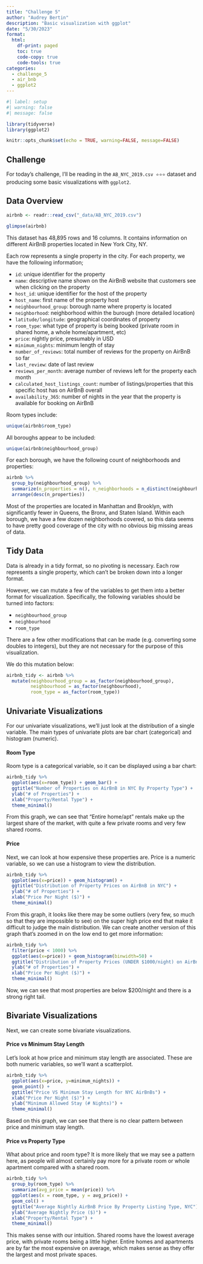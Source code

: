 ```yaml
---
title: "Challenge 5"
author: "Audrey Bertin"
description: "Basic visualization with ggplot"
date: "5/30/2023"
format:
  html:
    df-print: paged
    toc: true
    code-copy: true
    code-tools: true
categories:
  - challenge_5
  - air_bnb
  - ggplot2
---
```


```r
#| label: setup
#| warning: false
#| message: false

library(tidyverse)
library(ggplot2)

knitr::opts_chunk$set(echo = TRUE, warning=FALSE, message=FALSE)
```

## Challenge

For today's challenge, I'll be reading in the `AB_NYC_2019.csv ⭐⭐⭐` dataset and producing some basic visualizations with `ggplot2`.

## Data Overview

```r
airbnb <- readr::read_csv("_data/AB_NYC_2019.csv")
```

```r
glimpse(airbnb)
```

This dataset has 48,895 rows and 16 columns. It contains information on different AirBnB properties located in New York City, NY.

Each row represents a single property in the city. For each property, we have the following information;

- `id`: unique identifier for the property
- `name`: descriptive name shown on the AirBnB website that customers see when clicking on the property
- `host_id`: unique identifier for the host of the property
- `host_name`: first name of the property host
- `neighbourhood_group`: borough name where property is located
- `neighborhood`: neighborhood within the burough (more detailed location)
- `latitude/longitude`: geographical coordinates of property
- `room_type`: what type of property is being booked (private room in shared home, a whole home/apartment, etc)
- `price`: nightly price, presumably in USD
- `minimum_nights`: minimum length of stay
- `number_of_reviews`: total number of reviews for the property on AirBnB so far
- `last_review`: date of last review
- `reviews_per_month`: average number of reviews left for the property each month
- `calculated_host_listings_count`: number of listings/properties that this specific host has on AirBnB overall
- `availability_365`: number of nights in the year that the property is available for booking on AirBnB

Room types include:

```r
unique(airbnb$room_type)
```

All boroughs appear to be included:

```r
unique(airbnb$neighbourhood_group)
```

For each borough, we have the following count of neighborhoods and properties:

```r
airbnb %>%
  group_by(neighbourhood_group) %>%
  summarize(n_properties = n(), n_neighborhoods = n_distinct(neighbourhood)) %>%
  arrange(desc(n_properties))
```
Most of the properties are located in Manhattan and Brooklyn, with significantly fewer in Queens, the Bronx, and Staten Island. Within each borough, we have a few dozen neighborhoods covered, so this data seems to have pretty good coverage of the city with no obvious big missing areas of data.

## Tidy Data

Data is already in a tidy format, so no pivoting is necessary. Each row represents a single property, which can't be broken down into a longer format.

However, we can mutate a few of the variables to get them into a better format for visualization. Specifically, the following variables should be turned into factors:

- `neighbourhood_group`
- `neighbourhood`
- `room_type`

There are a few other modifications that can be made (e.g. converting some doubles to integers), but they are not necessary for the purpose of this visualization.

We do this mutation below:

```r
airbnb_tidy <- airbnb %>%
  mutate(neighbourhood_group = as_factor(neighbourhood_group),
         neighbourhood = as_factor(neighbourhood),
         room_type = as_factor(room_type))
```

## Univariate Visualizations

For our univariate visualizations, we'll just look at the distribution of a single variable. The main types of univariate plots are bar chart (categorical) and histogram (numeric).

#### Room Type

Room type is a categorical variable, so it can be displayed using a bar chart:

```r
airbnb_tidy %>%
  ggplot(aes(x=room_type)) + geom_bar() +
  ggtitle("Number of Properties on AirBnB in NYC By Property Type") +
  ylab("# of Properties") +
  xlab("Property/Rental Type") + 
  theme_minimal()
```
From this graph, we can see that "Entire home/apt" rentals make up the largest share of the market, with quite a few private rooms and very few shared rooms.

#### Price

Next, we can look at how expensive these properties are. Price is a numeric variable, so we can use a histogram to view the distribution.

```r
airbnb_tidy %>%
  ggplot(aes(x=price)) + geom_histogram() +
  ggtitle("Distribution of Property Prices on AirBnB in NYC") +
  ylab("# of Properties") +
  xlab("Price Per Night ($)") + 
  theme_minimal()
```
From this graph, it looks like there may be some outliers (very few, so much so that they are impossible to see) on the super high price end that make it difficult to judge the main distribution. We can create another version of this graph that's zoomed in on the low end to get more information:

```r
airbnb_tidy %>%
  filter(price < 1000) %>%
  ggplot(aes(x=price)) + geom_histogram(binwidth=50) +
  ggtitle("Distribution of Property Prices (UNDER $1000/night) on AirBnB in NYC") +
  ylab("# of Properties") +
  xlab("Price Per Night ($)") + 
  theme_minimal()
```

Now, we can see that most properties are below $200/night and there is a strong right tail.

## Bivariate Visualizations

Next, we can create some bivariate visualizations. 

#### Price vs Minimum Stay Length

Let's look at how price and minimum stay length are associated. These are both numeric variables, so we'll want a scatterplot.

```r
airbnb_tidy %>%
  ggplot(aes(x=price, y=minimum_nights)) + 
  geom_point() +
  ggtitle("Price VS Minimum Stay Length for NYC AirBnBs") + 
  xlab("Price Per Night ($)") + 
  ylab("Minimum Allowed Stay (# Nights)") +
  theme_minimal()
```

Based on this graph, we can see that there is no clear pattern between price and minimum stay length.

#### Price vs Property Type

What about price and room type? It is more likely that we may see a pattern here, as people will almost certainly pay more for a private room or whole apartment compared with a shared room.

```r
airbnb_tidy %>%
  group_by(room_type) %>%
  summarize(avg_price = mean(price)) %>%
  ggplot(aes(x = room_type, y = avg_price)) +
  geom_col() +
  ggtitle("Average Nightly AirBnB Price By Property Listing Type, NYC") +
  ylab("Average Nightly Price ($)") +
  xlab("Property/Rental Type") +
  theme_minimal()
```

This makes sense with our intuition. Shared rooms have the lowest average price, with private rooms being a little higher. Entire homes and apartments are by far the most expensive on average, which makes sense as they offer the largest and most private spaces.